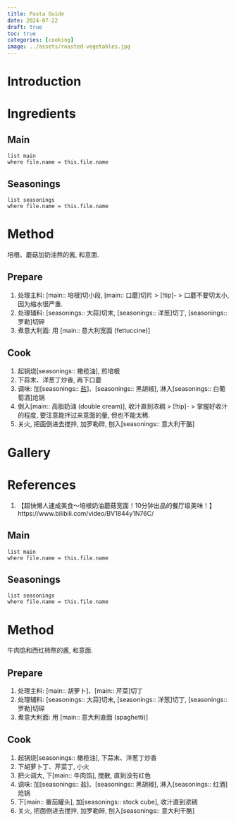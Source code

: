 ```yaml
---
title: Pasta Guide
date: 2024-07-22
draft: true
toc: true
categories: [cooking]
image: ../assets/roasted-vegetables.jpg
---
```



# Introduction


# Ingredients

## Main

```dataview
list main
where file.name = this.file.name
```
## Seasonings

```dataview
list seasonings
where file.name = this.file.name
```
# Method

培根、蘑菇加奶油熬的酱, 和意面.

## Prepare

1. 处理主料: [main:: 培根]切小段, [main:: 口蘑]切片
> [!tip]-
> 口蘑不要切太小, 因为缩水很严重.
2. 处理辅料: [seasonings:: 大蒜]切末, [seasonings:: 洋葱]切丁, [seasonings:: 罗勒]切碎
3. 煮意大利面: 用 [main:: 意大利宽面 (fettuccine)]

## Cook

1. 起锅烧[seasonings:: 橄榄油], 煎培根
2. 下蒜末、洋葱丁炒香, 再下口蘑
3. 调味: 加[seasonings:: [盐](3.%20Knowledge/3.1.%20Zettelkasten/Ingredients/盐.md)]、[seasonings:: 黑胡椒], 淋入[seasonings:: 白葡萄酒]炝锅
4. 倒入[main:: 高脂奶油 (double cream)], 收汁直到浓稠
> [!tip]-
> 掌握好收汁的程度, 要注意能拌过来意面的量, 但也不能太稀.
5. 关火, 把面倒进去搅拌, 加罗勒碎, 刨入[seasonings:: 意大利干酪]

# Gallery



# References

1. 【超快懒人速成美食～培根奶油蘑菇宽面！10分钟出品的餐厅级美味！】 https://www.bilibili.com/video/BV1844y1N76C/







## Main

```dataview
list main
where file.name = this.file.name
```
## Seasonings

```dataview
list seasonings
where file.name = this.file.name
```
# Method

牛肉馅和西红柿熬的酱, 和意面.

## Prepare

1. 处理主料: [main:: 胡萝卜]、[main:: 芹菜]切丁
2. 处理辅料: [seasonings:: 大蒜]切末, [seasonings:: 洋葱]切丁, [seasonings:: 罗勒]切碎
3. 煮意大利面: 用 [main:: 意大利直面 (spaghetti)]

## Cook

1. 起锅烧[seasonings:: 橄榄油], 下蒜末、洋葱丁炒香
2. 下胡萝卜丁、芹菜丁, 小火
3. 把火调大, 下[main:: 牛肉馅], 搅散, 直到没有红色
4. 调味: 加[seasonings:: 盐]、[seasonings:: 黑胡椒], 淋入[seasonings:: 红酒]炝锅
5. 下[main:: 番茄罐头], 加[seasonings:: stock cube], 收汁直到浓稠
6. 关火, 把面倒进去搅拌, 加罗勒碎, 刨入[seasonings:: 意大利干酪]
